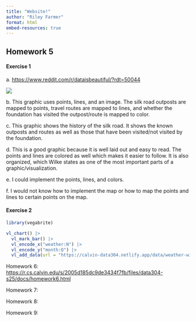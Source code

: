 ```yaml
---
title: "Website!"
author: "Riley Farmer"
format: html
embed-resources: true
---
```


## Homework 5

#### Exercise 1

a\. <https://www.reddit.com/r/dataisbeautiful/?rdt=50044>

![](images/clipboard-2212157523.png)

b\. This graphic uses points, lines, and an image. The silk road outposts are mapped to points, travel routes are mapped to lines, and whether the foundation has visited the outpost/route is mapped to color.

c\. This graphic shows the history of the silk road. It shows the known outposts and routes as well as those that have been visited/not visited by the foundation.

d\. This is a good graphic because it is well laid out and easy to read. The points and lines are colored as well which makes it easier to follow. It is also organized, which Wilke states as one of the most important parts of a graphic/visualization.

e\. I could implement the points, lines, and colors.

f\. I would not know how to implement the map or how to map the points and lines to certain points on the map.

#### Exercise 2

```r
library(vegabrite)

vl_chart() |>
  vl_mark_bar() |>
  vl_encode_x("weather:N") |>
  vl_encode_y("month:Q") |>
  vl_add_data(url = "https://calvin-data304.netlify.app/data/weather-with-dates.csv")
```

Homework 6: <https://r.cs.calvin.edu/s/2005d185dc9de3434f7fb/files/data304-s25/docs/homework6.html>

Homework 7:

Homework 8:

Homework 9:
